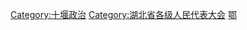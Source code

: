 [[Category:十堰政治|Category:十堰政治]]
[[Category:湖北省各级人民代表大会|Category:湖北省各级人民代表大会]]
[[Category:设区的市人民代表大会|鄂]]